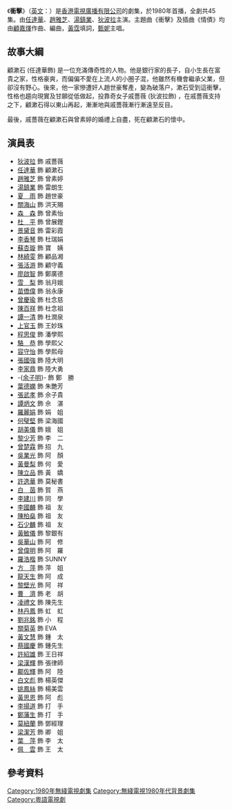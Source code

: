{{無綫劇集 
| 中文劇名 = 衝擊
| 英文劇名 = {{lang|en|The Adventurer's}}
| 圖像 =
| 製作年份 = 1980年
| 海外推出日期 =
| 翡翠台首播日期 = 1980年11月24日-1981年1月30日
| 翡翠台首播時間 = 逢星期一至五晚 19:00-20:00
| 監製 = {{nowrap|[[招振強|招振強]]}}
| 編導 = {{nowrap|[[招振強|招振強]]、[[李耀明|李耀明]]、[[劉仕裕|劉仕裕]]、[[陳宇超|陳宇超]]、<br>[[霍耀良|霍耀良]]、[[梁材遠|梁材遠]]、[[林彩香|林彩香]]}}
| 助理編導 = {{nowrap|[[楊紹鴻|楊紹鴻]]、[[王正中|王正中]]、[[陳德光|陳德光]]、[[葉昭儀|葉昭儀]]、}}<br>[[鄭惠芳|鄭惠芳]]、[[高志森|高志森]]、-{[[盧庭杰|盧庭杰]]}-、[[蒲騰晉|蒲騰晉]]、<br>[[李瀚滔|李瀚滔]]、[[施潔玲|施潔玲]]、[[寶建成|寶建成]]、[[吳紹雄|吳紹雄]]
| 製作統籌 = [[董韻詩|董韻詩]]
| 編審 = {{nowrap|[[鄧永康|鄧永康]]}}
| 編劇 = {{nowrap|[[海滴|海滴]]、[[陳麗華|陳麗華]]、[[梁詠梅|梁詠梅]]、[[杜良媞|杜良媞]]、}}<br>[[李登|李登]]
| 故事 = [[洪懷恩|洪懷恩]]
| 集數 = 45
| 劇種 = 時裝劇
| 外景 = {{HKG-1959}}
| 製作公司=[[香港|香港]][[電視廣播有限公司|電視廣播有限公司]]
| 主演 = {{nowrap|[[狄波拉|狄波拉]]、[[任達華|任達華]]、[[趙雅芝|趙雅芝]]、[[湯鎮業|湯鎮業]]、}}<br>[[苗僑偉|苗僑偉]]、[[張國強_(香港演員)|張國強]]、[[夏雨_(香港)|夏　雨]]、[[陳百祥|陳百祥]]
| 主題曲 = 衝擊
| 作曲 = [[顧嘉煇|顧嘉煇]]
| 填詞 = [[黃霑|黃霑]]
| 主唱 = [[甄妮|甄妮]]
| 插曲 = 情債
| 作曲2 = [[顧嘉煇|顧嘉煇]]
| 填詞2 = [[黃霑|黃霑]]
| 主唱2 = [[甄妮|甄妮]]
| 網頁= 
}}
《'''衝擊'''》（[[英語|英文]]：{{lang|en|The Adventurer's}}）是[[香港|香港]][[電視廣播有限公司|電視廣播有限公司]]的劇集，於1980年首播，全劇共45集。由[[任達華|任達華]]、[[趙雅芝|趙雅芝]]、[[湯鎮業|湯鎮業]]、[[狄波拉|狄波拉]]主演。主題曲《衝擊》及插曲《情債》均由[[顧嘉煇|顧嘉煇]]作曲、編曲，[[黃霑|黃霑]]填詞，[[甄妮|甄妮]]主唱。

==故事大綱==
顧漱石 (任達華飾) 是一位充滿傳奇性的人物。他是銀行家的長子，自小生長在富貴之家，性格豪爽，而偏偏不愛在上流人的小圈子混，他雖然有機會繼承父業，但卻沒有野心。後來，他一家慘遭奸人趙世豪奪產，變為破落户，漱石受到這衝擊，性格也趨向現實及甘願從低做起，投靠奇女子戚薔薇 (狄波拉飾) ，在戚薔薇支持之下，顧漱石得以東山再起，漸漸地與戚薔薇漸行漸遠至反目。

最後，戚薔薇在顧漱石與曾素婷的婚禮上自盡，死在顧漱石的懷中。

==演員表==
*[[狄波拉|狄波拉]] 飾 戚薔薇
*[[任達華|任達華]] 飾 顧漱石
*[[趙雅芝|趙雅芝]] 飾 曾素婷
*[[湯鎮業|湯鎮業]] 飾 雷朗生
*[[夏雨_(香港)|夏　雨]] 飾 趙世豪
*[[關海山|關海山]] 飾 洪天賜
*[[森森|森　森]] 飾 曾素怡
*[[杜平|杜　平]] 飾 曾展鏗
*[[景黛音|景黛音]] 飾 雷彩霞
*[[李香琴|李香琴]] 飾 杜瑞娟
*[[蘇杏璇|蘇杏璇]] 飾 寶　姨
*[[林綺雯|林綺雯]] 飾 顧品湘
*[[張活游|張活游]] 飾 顧守義
*[[廖啟智|廖啟智]] 飾 鄭廣德
*[[嚴慧明|雪　梨]] 飾 翁月娥
*[[苗僑偉|苗僑偉]] 飾 翁永康
*[[曾慶瑜|曾慶瑜]] 飾 杜念慈
*[[陳百祥|陳百祥]] 飾 杜念祖
*[[譚一清|譚一清]] 飾 杜潤泉
*[[上官玉|上官玉]] 飾 王妙珠
*[[程思俊|程思俊]] 飾 潘學熙
*[[駱恭|駱　恭]] 飾 學熙父
*[[容守怡|容守怡]] 飾 學熙母
*[[張國強_(香港)|張國強]] 飾 陸大明
*[[李家鼎|李家鼎]] 飾 陸大勇
*-{[[余子明|余子明]]}- 飾 鄭　勝
*[[葉德嫻|葉德嫻]] 飾 朱艷芳
*[[張武孝|張武孝]] 飾 佘子貴
*[[譚炳文|譚炳文]] 飾 佘　湛
*[[羅麗娟|羅麗娟]] 飾 娟　姐
*[[何璧堅|何璧堅]] 飾 梁海國
*[[胡美儀|胡美儀]] 飾 娥　姐
*[[黎少芳|黎少芳]] 飾 李　二
*[[曾楚霖|曾楚霖]] 飾 招　九
*[[吳業光|吳業光]] 飾 阿　顏
*[[黃曼梨|黃曼梨]] 飾 何　愛
*[[陳立品|陳立品]] 飾 黃　嬌
*[[許逸華|許逸華]] 飾 莫秘書
*[[白茵|白　茵]] 飾 賀　燕
*[[李建川|李建川]] 飾 同　學
*[[李國麟_(演員)|李國麟]] 飾 祖　友
*[[陳柏燊|陳柏燊]] 飾 祖　友
*[[石少麟|石少麟]] 飾 祖　友
*[[黃敏儀|黃敏儀]] 飾 黎銀有
*[[吳華山|吳華山]] 飾 阿　修
*[[曾偉明|曾偉明]] 飾 阿　羅
*[[羅浩楷|羅浩楷]] 飾 SUNNY
*[[方萍|方　萍]] 飾 萍　姐
*[[龍天生|龍天生]] 飾 阿　成
*[[黎壁光|黎壁光]] 飾 阿　祥
*[[曹濟|曹　濟]] 飾 老　胡
*[[凌禮文|凌禮文]] 飾 陳先生
*[[林丹鳳|林丹鳳]] 飾 虹　虹
*[[劉兆銘|劉兆銘]] 飾 小　程
*[[關菊英|關菊英]] 飾 EVA
*[[黃文慧|黃文慧]] 飾 鍾　太
*[[蔡國慶|蔡國慶]] 飾 鍾先生
*[[許紹雄|許紹雄]] 飾 王日祥
*[[梁漢輝|梁漢輝]] 飾 張律師
*[[鄺佐輝|鄺佐輝]] 飾 阿　陸
*[[白文彪|白文彪]] 飾 楊英傑
*[[姚鳳絲|姚鳳絲]] 飾 楊美雲
*[[黃思恩|黃思恩]] 飾 阿　彪
*[[李揚道|李揚道]] 飾 打　手
*[[鄭藩生|鄭藩生]] 飾 打　手
*[[莫紐蘭|莫紐蘭]] 飾 鄧經理
*[[梁潔芳|梁潔芳]] 飾 卿　姐
*[[葉萍|葉　萍]] 飾 李　太
*[[佩雲|佩　雲]] 飾 王　太

== 參考資料 ==
{{reflist}}

{{葉德嫻}}
[[Category:1980年無綫電視劇集|Category:1980年無綫電視劇集]]
[[Category:無綫電視1980年代背景劇集|Category:無綫電視1980年代背景劇集]]
[[Category:粵語電視劇|Category:粵語電視劇]]